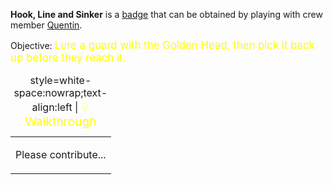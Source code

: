 '''Hook, Line and Sinker''' is a [[Badges|badge]] that can be obtained by playing with crew member [[Quentin_Aalbers|Quentin]].

Objective: <big style="color:yellow">Lure a guard with the Golden Head, then pick it back up before they reach it.</big>

{| class="mw-collapsible mw-collapsed"
|+ style=white-space:nowrap;text-align:left | <big style="color:yellow">💡 Walkthrough</big>
|-
| Please contribute...
|}